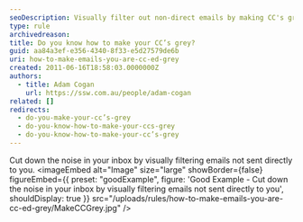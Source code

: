 ```yaml
---
seoDescription: Visually filter out non-direct emails by making CC's grey in your inbox to reduce noise and increase productivity.
type: rule
archivedreason:
title: Do you know how to make your CC’s grey?
guid: aa84a3ef-e356-4340-8f33-e5d27579de6b
uri: how-to-make-emails-you-are-cc-ed-grey
created: 2011-06-16T18:58:03.0000000Z
authors:
  - title: Adam Cogan
    url: https://ssw.com.au/people/adam-cogan
related: []
redirects:
  - do-you-make-your-cc’s-grey
  - do-you-know-how-to-make-your-ccs-grey
  - do-you-know-how-to-make-your-cc’s-grey
---
```


Cut down the noise in your inbox by visually filtering emails not sent directly to you.
<imageEmbed
  alt="Image"
  size="large"
  showBorder={false}
  figureEmbed={{
    preset: "goodExample",
    figure: 'Good Example - Cut down the noise in your inbox by visually filtering emails not sent directly to you',
    shouldDisplay: true
  }}
  src="/uploads/rules/how-to-make-emails-you-are-cc-ed-grey/MakeCCGrey.jpg"
/>